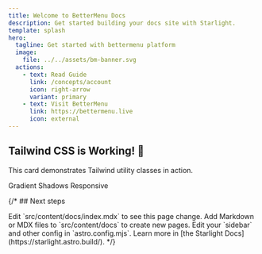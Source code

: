 ```yaml
---
title: Welcome to BetterMenu Docs
description: Get started building your docs site with Starlight.
template: splash
hero:
  tagline: Get started with bettermenu platform
  image:
    file: ../../assets/bm-banner.svg
  actions:
    - text: Read Guide
      link: /concepts/account
      icon: right-arrow
      variant: primary
    - text: Visit BetterMenu
      link: https://bettermenu.live
      icon: external
---
```



<div class="my-8 p-6 bg-gradient-to-r from-blue-500 to-purple-600 rounded-lg shadow-xl">
  <h2 class="text-3xl font-bold text-white mb-4">Tailwind CSS is Working! 🎨</h2>
  <p class="text-white/90 text-lg">This card demonstrates Tailwind utility classes in action.</p>
  <div class="mt-4 flex gap-3">
    <span class="px-4 py-2 bg-white text-blue-600 rounded-full font-semibold">Gradient</span>
    <span class="px-4 py-2 bg-white/20 text-white rounded-full font-semibold">Shadows</span>
    <span class="px-4 py-2 bg-white/20 text-white rounded-full font-semibold">Responsive</span>
  </div>
</div>

{/* ## Next steps

<CardGrid stagger>
	<Card title="Update content" icon="pencil">
		Edit `src/content/docs/index.mdx` to see this page change.
	</Card>
	<Card title="Add new content" icon="add-document">
		Add Markdown or MDX files to `src/content/docs` to create new pages.
	</Card>
	<Card title="Configure your site" icon="setting">
		Edit your `sidebar` and other config in `astro.config.mjs`.
	</Card>
	<Card title="Read the docs" icon="open-book">
		Learn more in [the Starlight Docs](https://starlight.astro.build/).
	</Card>
</CardGrid> */}
